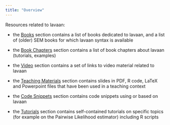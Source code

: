 ```yaml
---
title: "Overview"
---
```


Resources related to lavaan:

- the [Books](/resources/books.html) section contains a list of books dedicated to lavaan, and a list of (older) SEM books for which lavaan syntax is available

- the [Book Chapters](/resources/chapters.html) section contains a list of book chapters about lavaan (tutorials, examples)

- the [Video](/resources/video.html) section contains a set of links to video
material related to lavaan

- the [Teaching Materials](/resources/teaching.html) section contains slides
in PDF, R code, LaTeX and Powerpoint files that have been used in a teaching context

- the [Code Snippets](/resources/code.html) section contains code snippets
using or based on lavaan

- the [Tutorials](/resources/tutorial.html) section contains self-contained
tutorials on specific topics (for example on the Pairwise Likelihood estimator)
including R scripts
